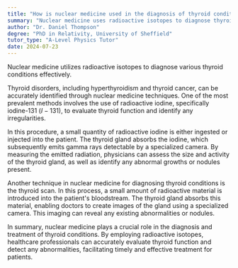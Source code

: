 ```yaml
---
title: "How is nuclear medicine used in the diagnosis of thyroid conditions?"
summary: "Nuclear medicine uses radioactive isotopes to diagnose thyroid conditions."
author: "Dr. Daniel Thompson"
degree: "PhD in Relativity, University of Sheffield"
tutor_type: "A-Level Physics Tutor"
date: 2024-07-23
---
```


Nuclear medicine utilizes radioactive isotopes to diagnose various thyroid conditions effectively.

Thyroid disorders, including hyperthyroidism and thyroid cancer, can be accurately identified through nuclear medicine techniques. One of the most prevalent methods involves the use of radioactive iodine, specifically iodine-131 ($I-131$), to evaluate thyroid function and identify any irregularities.

In this procedure, a small quantity of radioactive iodine is either ingested or injected into the patient. The thyroid gland absorbs the iodine, which subsequently emits gamma rays detectable by a specialized camera. By measuring the emitted radiation, physicians can assess the size and activity of the thyroid gland, as well as identify any abnormal growths or nodules present.

Another technique in nuclear medicine for diagnosing thyroid conditions is the thyroid scan. In this process, a small amount of radioactive material is introduced into the patient's bloodstream. The thyroid gland absorbs this material, enabling doctors to create images of the gland using a specialized camera. This imaging can reveal any existing abnormalities or nodules.

In summary, nuclear medicine plays a crucial role in the diagnosis and treatment of thyroid conditions. By employing radioactive isotopes, healthcare professionals can accurately evaluate thyroid function and detect any abnormalities, facilitating timely and effective treatment for patients.
    